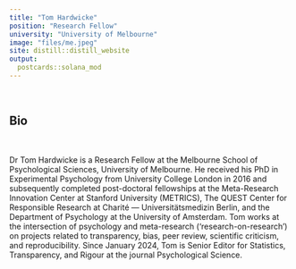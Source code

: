 ```yaml
---
title: "Tom Hardwicke"
position: "Research Fellow"
university: "University of Melbourne"
image: "files/me.jpeg"
site: distill::distill_website
output:
  postcards::solana_mod
---
```

<br>

## Bio

<br>

Dr Tom Hardwicke is a Research Fellow at the Melbourne School of Psychological Sciences, University of Melbourne. He received his PhD in Experimental Psychology from University College London in 2016 and subsequently completed post-doctoral fellowships at the Meta-Research Innovation Center at Stanford University (METRICS), The QUEST Center for Responsible Research at Charité — Universitätsmedizin Berlin, and the Department of Psychology at the University of Amsterdam. Tom works at the intersection of psychology and meta-research (‘research-on-research’) on projects related to transparency, bias, peer review, scientific criticism, and reproducibility. Since January 2024, Tom is Senior Editor for Statistics, Transparency, and Rigour at the journal Psychological Science.